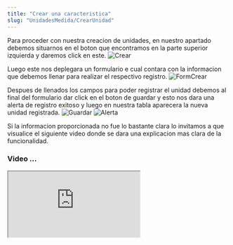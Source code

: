 ```yaml
---
title: "Crear una caracteristica"
slug: "UnidadesMedida/CrearUnidad"
---
```




<Tabs>
  <TabItem label="Endpoint">
    <ApiEndpoint url={`${API_BASE_URL}bodega/unidades`} />
  </TabItem>
</Tabs>

Para proceder con nuestra creacion de unidades, en nuestro apartado debemos situarnos en el boton que encontramos en la parte superior izquierda y daremos click en este.
<Image src={Crear} alt="Crear" width={3148} height={2270} />

Luego este nos deplegara un formulario e cual contara con la informacion que debemos llenar para realizar el respectivo registro.
<Image src={FormCrear} alt="FormCrear" width={3148} height={2270} />

Despues de llenados los campos para poder registrar el unidad debemos al final del formulario dar click en el boton de guardar y esto nos dara una alerta de registro exitoso y luego en nuestra tabla aparecera la nueva unidad registrada.
<Image src={Guardar} alt="Guardar" width={3148} height={2270} />
<Image src={Alerta} alt="Alerta" width={3148} height={2270} />




Si la informacion proporcionada no fue lo bastante clara lo invitamos a que visualice el siguiente video donde se dara una explicacion mas clara de la funcionalidad.

### Video ...

<div style={{ display: "flex", justifyContent: "center" }}>
  <iframe
    style={{ height: "500px", width: "100%" }}
    src="https://www.youtube.com/embed/urroE52EfVg"
    
    title="Tutorial"
    frameBorder="0"
    allow="accelerometer; autoplay; clipboard-write; encrypted-media; gyroscope; picture-in-picture"
    allowFullScreen
  ></iframe>
</div>